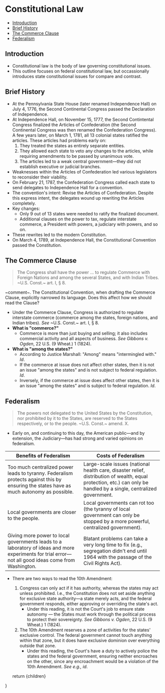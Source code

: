 

# Constitutional Law

<TOC>

- [Introduction](#introduction)
- [Brief History](#brief-history)
- [The Commerce Clause](#the-commerce-clause)
- [Federalism](#federalism)

</TOC>

## Introduction
- Constitutional law is the body of law governing constitutional issues.
- This outline focuses on federal constitutional law, but occassionally introduces state constitutional issues for compare and contrast.

## Brief History
- At the Pennsylvania State House (later renamed Independence Hall) on July 4, 1776, the Second Continental Congress passed the Declaration of Independence.
- At Independence Hall, on November 15, 1777, the Second Contintental Congress finalized the Articles of Confederation (the Second Continental Congress was then renamed the Confederation Congress). A few years later, on March 1, 1781, all 13 colonial states ratified the articles. These articles had problems early on:
  1. They treated the states as entirely separate entities.
  2. They allowed each state to veto any changes to the articles, while requiring amendments to be passed by unanimous vote.     
  3. The articles led to a weak central government—they did not establish executive or judicial branches.
- Weaknesses within the Articles of Confederation led various legislators to reconsider their viability.
- On February 21, 1787, the Confederation Congress called each state to send delegates to Independence Hall for a convention.
- The convention's intent: Revise the Articles of Confederation. Despite this express intent, the delegates wound up rewriting the Articles completely. 
- Key changes:
   - Only 9 out of 13 states were needed to ratify the finalized document.
   - Additional clauses on the power to tax, regulate interstate commerce, a President with powers, a judiciary with powers, and so on.
- These rewrites led to the modern Constitution.
- On March 4, 1789, at Independence Hall, the Constitutional Convention passed the Constitution.

## The Commerce Clause

> The Congress shall have the power ... to regulate Commerce with Foreign Nations and among the several States, and with Indian Tribes. ~U.S. Const.~ art. I, § 8.

<aside>
~comment~. The Constitutional Convention, when drafting the Commerce Clause, explicitly narrowed its language. Does this affect how we should read the Clause? 
</aside>

- Under the Commerce Clause, Congress is authorized to regulate interstate commerce (commerce among the states, foreign nations, and Indian tribes). _See_ ~U.S. Const.~ art. I, § 8. 
- __What is "commerce?"__
  - Commerce is more than just buying and selling; it also includes commercial activity and all aspects of business. _See_ _Gibbons v. Ogden_, 22 U.S. (9 Wheat.) 1 (1824).
- __What is "among the states?"__
  - According to Justice Marshall: "Among" means "intermingled with." _Id_. 
  - If the commerce at issue does not affect other states, then it is not an issue "among the states" and is not subject to federal regulation. _Id_.
  - Inversely, if the commerce at issue does affect other states, then it is an issue "among the states" and is subject to federal regulation. _Id_.  



## Federalism 
> The powers not delegated to the United States by the Constitution, nor prohibited by it to the States, are reserved to the States respectively, or to the people. ~U.S. Const.~ amend. X.
- Early on, and continuing to this day, the American public—and by extension, the Judiciary—has had strong and varied opinions on federalism.  

| Benefits of Federalism                                                                                                                              | Costs of Federalism                                                                                                                                                 |
| --------------------------------------------------------------------------------------------------------------------------------------------------- | ------------------------------------------------------------------------------------------------------------------------------------------------------------------- |
| Too much centralized power leads to tyranny. Federalism protects against this by ensuring the states have as much autonomy as possible.             | Large-scale issues (national health care, disaster relief, distribution of wealth, equal protection, etc.) can only be handled by a single, centralized government. |
| Local governments are closer to the people.                                                                                                         | Local governments can rot too (the tyranny of local government can only be stopped by a more powerful, centralized government).                                     |
| Giving more power to local governments leads to a laboratory of ideas and more experiments for trial error—not all good ideas come from Washington. | Blatant problems can take a very long time to fix (e.g., segregation didn't end until 1964 with the passage of the Civil Rights Act).                               |
- There are two ways to read the 10th Amendment:
  1. Congress can only act if it has authority, whereas the states may act unless prohibited. I.e., the Constitution does not set aside anything for exclusive state authority—a state merely acts, and the federal government responds, either approving or overriding the state's act.
      - Under this reading, it is not the Court's job to ensure state autonomy — the States must work through the political process to protect their sovereignty. _See_ _Gibbons v. Ogden_, 22 U.S. (9 Wheat.) 1 (1824).
  2. The 10th Amendment reserves a zone of activities for the states' exclusive control. The federal government cannot touch anything within that zone, but it does have exclusive dominion over everything outside that zone.
      - Under this reading, the Court's have a duty to actively police the states and the federal government, ensuring neither encroaches on the other, since any encroachment would be a violation of the 10th Amendment. _See e.g., id_.  


    return <MdxLayout>{children}</MdxLayout>

}